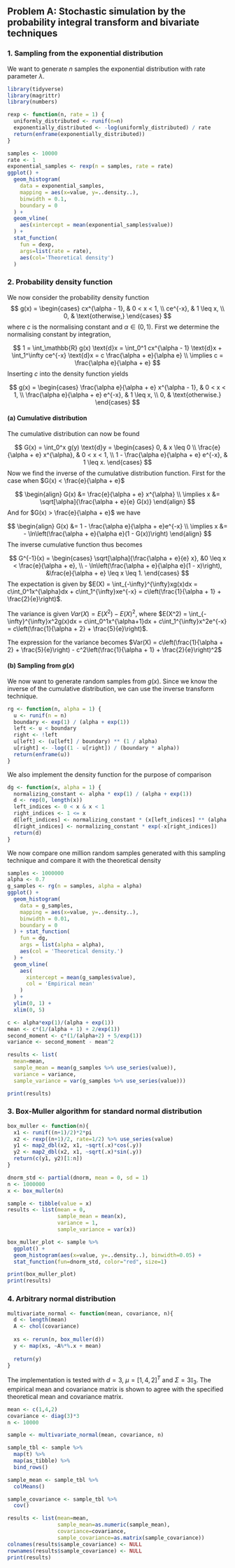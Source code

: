 ## Problem A: Stochastic simulation by the probability integral transform and bivariate techniques


### 1. Sampling from the exponential distribution

We want to generate $n$ samples the exponential distribution with rate parameter $\lambda$.

```r
library(tidyverse)
library(magrittr)
library(numbers)
```

```r
rexp <- function(n, rate = 1) {
  uniformly_distributed <- runif(n=n)
  exponentially_distributed <- -log(uniformly_distributed) / rate
  return(enframe(exponentially_distributed))
}
```

```r
samples <- 10000
rate <- 1
exponential_samples <- rexp(n = samples, rate = rate)
ggplot() + 
  geom_histogram(
    data = exponential_samples,
    mapping = aes(x=value, y=..density..),
    binwidth = 0.1,
    boundary = 0
  ) +
  geom_vline(
    aes(xintercept = mean(exponential_samples$value))
  ) +
  stat_function(
    fun = dexp,
    args=list(rate = rate),
    aes(col='Theoretical density')
  )
```


### 2. Probability density function

We now consider the probability density function
$$
g(x) =
\begin{cases}
  cx^{\alpha - 1}, & 0 < x < 1, \\
  ce^{-x}, & 1 \leq x, \\
  0, & \text{otherwise,}
\end{cases}
$$
where $c$ is the normalising constant and $\alpha \in (0, 1)$.
First we determine the normalising constant by integration,

$$
1
= \int_\mathbb{R} g(x) \text{d}x
= \int_0^1 cx^{\alpha - 1} \text{d}x + \int_1^\infty ce^{-x} \text{d}x
= c \frac{\alpha + e}{\alpha e} \\
\implies c = \frac{\alpha e}{\alpha + e}
$$
Inserting $c$ into the density function yields

$$
g(x) =
\begin{cases}
  \frac{\alpha e}{\alpha + e} x^{\alpha - 1}, & 0 < x < 1, \\
  \frac{\alpha e}{\alpha + e} e^{-x}, & 1 \leq x, \\
  0, & \text{otherwise.}
\end{cases}
$$

#### (a) Cumulative distribution

The cumulative distribution can now be found

$$
G(x)
= \int_0^x g(y) \text{d}y
= \begin{cases}
  0, & x \leq 0 \\
  \frac{e}{\alpha + e} x^{\alpha}, & 0 < x < 1, \\
  1 - \frac{\alpha e}{\alpha + e} e^{-x}, & 1 \leq x.
\end{cases}
$$
Now we find the inverse of the cumulative distribution function. First for the case when $G(x) < \frac{e}{\alpha + e}$

$$
\begin{align}
  G(x) &= \frac{e}{\alpha + e} x^{\alpha} \\
  \implies x &= \sqrt[\alpha]{\frac{\alpha + e}{e} G(x)}
\end{align}
$$
And for $G(x) > \frac{e}{\alpha + e}$ we have

$$
\begin{align}
  G(x) &= 1 - \frac{\alpha e}{\alpha + e}e^{-x} \\
  \implies x &= - \ln\left(\frac{\alpha + e}{\alpha e}(1 - G(x))\right)
\end{align}
$$
The inverse cumulative function thus becomes

$$
G^{-1}(x) =
\begin{cases}
  \sqrt[\alpha]{\frac{\alpha + e}{e} x}, &0 \leq x < \frac{e}{\alpha + e}, \\
  - \ln\left(\frac{\alpha + e}{\alpha e}(1 - x)\right), &\frac{e}{\alpha + e} \leq x \leq 1.
\end{cases}
$$
The expectation is given by $E(X) = \int_{-\infty}^{\infty}xg(x)dx = c\int_0^1x^{\alpha}dx + c\int_1^{\infty}xe^{-x} = c\left(\frac{1}{\alpha + 1} + \frac{2}{e}\right)$. 

The variance is given $Var(X) = E(X^2) - E(X)^2$, where $E(X^2) = \int_{-\infty}^{\infty}x^2g(x)dx = c\int_0^1x^{\alpha+1}dx + c\int_1^{\infty}x^2e^{-x} = c\left(\frac{1}{\alpha + 2} + \frac{5}{e}\right)$. 

The expression for the variance becomes $Var(X) = c\left(\frac{1}{\alpha + 2} + \frac{5}{e}\right) - c^2\left(\frac{1}{\alpha + 1} + \frac{2}{e}\right)^2$

#### (b) Sampling from $g(x)$

We now want to generate random samples from $g(x)$. Since we know the inverse of the cumulative distribution, we can use the inverse transform technique.

```r
rg <- function(n, alpha = 1) {
  u <- runif(n = n)
  boundary <- exp(1) / (alpha + exp(1))
  left <- u < boundary
  right <- !left
  u[left] <- (u[left] / boundary) ** (1 / alpha)
  u[right] <- -log((1 - u[right]) / (boundary * alpha))
  return(enframe(u))
}
```

We also implement the density function for the purpose of comparison

```r
dg <- function(x, alpha = 1) {
  normalizing_constant <- alpha * exp(1) / (alpha + exp(1))
  d <- rep(0, length(x))
  left_indices <- 0 < x & x < 1
  right_indices <- 1 <= x
  d[left_indices] <- normalizing_constant * (x[left_indices] ** (alpha - 1))
  d[right_indices] <- normalizing_constant * exp(-x[right_indices])
  return(d)
}
```

We now compare one million random samples generated with this sampling technique and compare
it with the theoretical density

```r
samples <- 1000000
alpha <- 0.7
g_samples <- rg(n = samples, alpha = alpha)
ggplot() +
  geom_histogram(
    data = g_samples,
    mapping = aes(x=value, y=..density..),
    binwidth = 0.01,
    boundary = 0
  ) + stat_function(
    fun = dg,
    args = list(alpha = alpha),
    aes(col = 'Theoretical density.')
  ) +
  geom_vline(
    aes(
      xintercept = mean(g_samples$value),
      col = 'Empirical mean'
    )
  ) +
  ylim(0, 1) +
  xlim(0, 5)
```
```r
c <- alpha*exp(1)/(alpha + exp(1))
mean <- c*(1/(alpha + 1) + 2/exp(1))
second_moment <- c*(1/(alpha+2) + 5/exp(1))
variance <- second_moment - mean^2

results <- list(
  mean=mean,
  sample_mean = mean(g_samples %>% use_series(value)),
  variance = variance,
  sample_variance = var(g_samples %>% use_series(value)))

print(results)
```



### 3. Box-Muller algorithm for standard normal distribution

```r

box_muller <- function(n){
  x1 <- runif((n+1)/2)*2*pi
  x2 <- rexp((n+1)/2, rate=1/2) %>% use_series(value)
  y1 <- map2_dbl(x2, x1, ~sqrt(.x)*cos(.y))
  y2 <- map2_dbl(x2, x1, ~sqrt(.x)*sin(.y))
  return(c(y1, y2)[1:n])
}

dnorm_std <- partial(dnorm, mean = 0, sd = 1)
n <- 1000000
x <- box_muller(n)

sample <- tibble(value = x)
results <- list(mean = 0,
                sample_mean = mean(x), 
                variance = 1,
                sample_variance = var(x))

box_muller_plot <- sample %>%
  ggplot() + 
  geom_histogram(aes(x=value, y=..density..), binwidth=0.05) + 
  stat_function(fun=dnorm_std, color="red", size=1)

print(box_muller_plot)
print(results)
```



### 4. Arbitrary normal distribution

```r
multivariate_normal <- function(mean, covariance, n){
  d <- length(mean)
  A <- chol(covariance)
  
  xs <- rerun(n, box_muller(d))
  y <- map(xs, ~A%*%.x + mean)
  
  return(y)
}
```

The implementation is tested with $d=3$, $\mu = \left[1, 4, 2\right]^T$ and $\Sigma = 3\mathbb{I}_3$. The empirical mean and covariance matrix is shown to agree with the specified theoretical mean and covariance matrix. 


```r
mean <- c(1,4,2)
covariance <- diag(3)*3
n <- 10000

sample <- multivariate_normal(mean, covariance, n)

sample_tbl <- sample %>%
  map(t) %>%
  map(as_tibble) %>%
  bind_rows()

sample_mean <- sample_tbl %>% 
  colMeans()

sample_covariance <- sample_tbl %>% 
  cov()

results <- list(mean=mean,
                sample_mean=as.numeric(sample_mean),
                covariance=covariance,
                sample_covariance=as.matrix(sample_covariance))
colnames(results$sample_covariance) <- NULL
rownames(results$sample_covariance) <- NULL
print(results)
```

